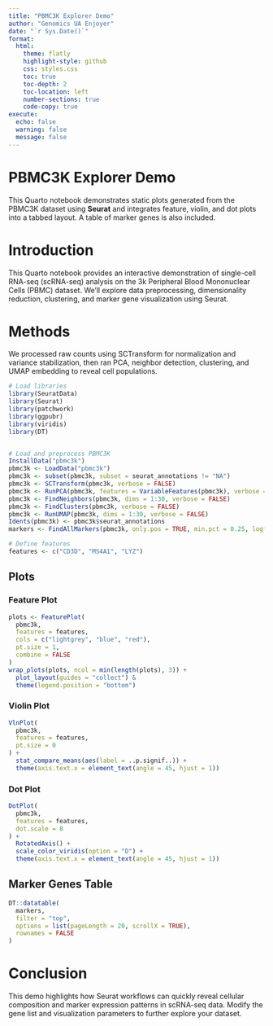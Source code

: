 ```yaml
---
title: "PBMC3K Explorer Demo"
author: "Genomics UA Enjoyer"
date: "`r Sys.Date()`"
format:
  html:
    theme: flatly
    highlight-style: github
    css: styles.css
    toc: true
    toc-depth: 2
    toc-location: left
    number-sections: true
    code-copy: true
execute:
  echo: false
  warning: false
  message: false
---
```


# PBMC3K Explorer Demo

This Quarto notebook demonstrates static plots generated from the PBMC3K dataset using **Seurat** and integrates feature, violin, and dot plots into a tabbed layout. A table of marker genes is also included.



# Introduction

This Quarto notebook provides an interactive demonstration of single-cell RNA-seq (scRNA-seq) analysis on the 3k Peripheral Blood Mononuclear Cells (PBMC) dataset. We'll explore data preprocessing, dimensionality reduction, clustering, and marker gene visualization using Seurat.

# Methods

We processed raw counts using SCTransform for normalization and variance stabilization, then ran PCA, neighbor detection, clustering, and UMAP embedding to reveal cell populations.


```r
# Load libraries
library(SeuratData)
library(Seurat)
library(patchwork)
library(ggpubr)
library(viridis)
library(DT)


# Load and preprocess PBMC3K
InstallData("pbmc3k")
pbmc3k <- LoadData("pbmc3k")
pbmc3k <- subset(pbmc3k, subset = seurat_annotations != "NA")
pbmc3k <- SCTransform(pbmc3k, verbose = FALSE)
pbmc3k <- RunPCA(pbmc3k, features = VariableFeatures(pbmc3k), verbose = FALSE)
pbmc3k <- FindNeighbors(pbmc3k, dims = 1:30, verbose = FALSE)
pbmc3k <- FindClusters(pbmc3k, verbose = FALSE)
pbmc3k <- RunUMAP(pbmc3k, dims = 1:30, verbose = FALSE)
Idents(pbmc3k) <- pbmc3k$seurat_annotations
markers <- FindAllMarkers(pbmc3k, only.pos = TRUE, min.pct = 0.25, logfc.threshold = 0.25)

# Define features
features <- c("CD3D", "MS4A1", "LYZ")
```

## Plots {.tabset}

### Feature Plot

```r
plots <- FeaturePlot(
  pbmc3k,
  features = features,
  cols = c("lightgrey", "blue", "red"),
  pt.size = 1,
  combine = FALSE
)
wrap_plots(plots, ncol = min(length(plots), 3)) +
  plot_layout(guides = "collect") &
  theme(legend.position = "bottom")
```

### Violin Plot

```r
VlnPlot(
  pbmc3k,
  features = features,
  pt.size = 0
) +
  stat_compare_means(aes(label = ..p.signif..)) +
  theme(axis.text.x = element_text(angle = 45, hjust = 1))
```

### Dot Plot

```r
DotPlot(
  pbmc3k,
  features = features,
  dot.scale = 8
) +
  RotatedAxis() +
  scale_color_viridis(option = "D") +
  theme(axis.text.x = element_text(angle = 45, hjust = 1))
```

## Marker Genes Table

```r
DT::datatable(
  markers,
  filter = "top",
  options = list(pageLength = 20, scrollX = TRUE),
  rownames = FALSE
)
```

# Conclusion
This demo highlights how Seurat workflows can quickly reveal cellular composition and marker expression patterns in scRNA-seq data. Modify the gene list and visualization parameters to further explore your dataset.